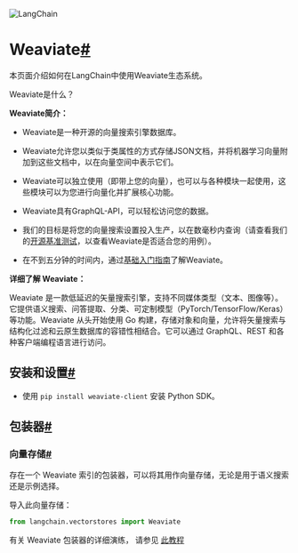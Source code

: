 

<Head>
  <script>
    {
      `(function() {
         var _hmt = _hmt || [];
(function() {
  var hm = document.createElement("script");
  hm.src = "https://hm.baidu.com/hm.js?e60fb290e204e04c5cb6f79b0ac1e697";
  var s = document.getElementsByTagName("script")[0]; 
  s.parentNode.insertBefore(hm, s);
})();
       })();`
    }
  </script>
</Head>

![LangChain](https://pica.zhimg.com/50/v2-56e8bbb52aa271012541c1fe1ceb11a2_r.gif)





Weaviate[#](#weaviate "跳转到本标题的永久链接")
====================================

本页面介绍如何在LangChain中使用Weaviate生态系统。

Weaviate是什么？

**Weaviate简介：**

* Weaviate是一种开源的向量搜索引擎数据库。

* Weaviate允许您以类似于类属性的方式存储JSON文档，并将机器学习向量附加到这些文档中，以在向量空间中表示它们。

* Weaviate可以独立使用（即带上您的向量），也可以与各种模块一起使用，这些模块可以为您进行向量化并扩展核心功能。

* Weaviate具有GraphQL-API，可以轻松访问您的数据。

* 我们的目标是将您的向量搜索设置投入生产，以在数毫秒内查询（请查看我们的[开源基准测试](https://weaviate.io/developers/weaviate/current/benchmarks/)，以查看Weaviate是否适合您的用例）。

* 在不到五分钟的时间内，通过[基础入门指南](https://weaviate.io/developers/weaviate/current/core-knowledge/basics)了解Weaviate。

**详细了解 Weaviate：**

Weaviate 是一款低延迟的矢量搜索引擎，支持不同媒体类型（文本、图像等）。它提供语义搜索、问答提取、分类、可定制模型（PyTorch/TensorFlow/Keras）等功能。Weaviate 从头开始使用 Go 构建，存储对象和向量，允许将矢量搜索与结构化过滤和云原生数据库的容错性相结合。它可以通过 GraphQL、REST 和各种客户端编程语言进行访问。

安装和设置[#](#installation-and-setup "Permalink to this headline")
--------------------------------------------------------------

* 使用 `pip install weaviate-client` 安装 Python SDK。

包装器[#](#wrappers "Permalink to this headline")
----------------------------------------------

### 向量存储[#](#vectorstore "Permalink to this headline")

存在一个 Weaviate 索引的包装器，可以将其用作向量存储，无论是用于语义搜索还是示例选择。

导入此向量存储：

```python
from langchain.vectorstores import Weaviate

```

有关 Weaviate 包装器的详细演练，
请参见 [此教程]("../modules/indexes/vectorstores/examples/weaviate")


